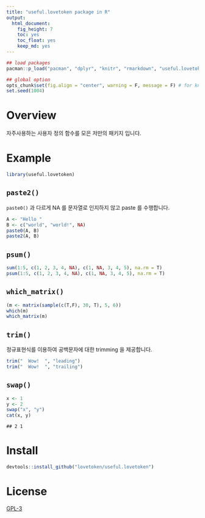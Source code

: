 ```yaml
---
title: "useful.lovetoken package in R"
output:
  html_document:
    fig_height: 7
    toc: yes
    toc_float: yes
    keep_md: yes
---
```


<style type="text/css">@import url("https://maxcdn.bootstrapcdn.com/bootswatch/3.3.7/yeti/bootstrap.min.css")</style>

```r
## load packages
pacman::p_load("pacman", "dplyr", "knitr", "rmarkdown", "useful.lovetoken")

## global option
opts_chunk$set(fig.align = "center", warning = F, message = F) # for knitr
set.seed(1004)
```

# Overview

자주사용하는 사용자 정의 함수를 모은 저만의 패키지 입니다.

# Example

```r
library(useful.lovetoken)
```

## `paste2()`

`paste0()` 과 다르게 NA 를 문자열로 인지하지 않고 paste 를 수행합니다.  

```r
A <- "Hello "
B <- c("world", "world!", NA)
paste0(A, B)
paste2(A, B)
```

## `psum()`

```r
sum(1:5, c(1, 2, 3, 4, NA), c(1, NA, 3, 4, 5), na.rm = T)
psum(1:5, c(1, 2, 3, 4, NA), c(1, NA, 3, 4, 5), na.rm = T)
```

## `which_matrix()`

```r
(m <- matrix(sample(c(T,F), 30, T), 5, 6))
which(m)
which_matrix(m)
```

## `trim()`

정규표현식를 이용하여 공백문자에 대한 trimming 을 제공합니다.  

```r
trim("  Wow!  ", "leading")
trim("  Wow!  ", "trailing")
```

## `swap()`

```r
x <- 1
y <- 2
swap("x", "y")
cat(x, y)
```

```
## 2 1
```

# Install

```r
devtools::install_github("lovetoken/useful.lovetoken")
```

# License

[GPL-3](https://www.gnu.org/licenses/gpl-3.0.en.html)
